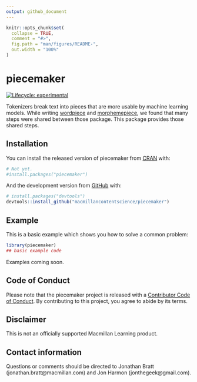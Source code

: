 ```yaml
---
output: github_document
---
```


<!-- README.md is generated from README.Rmd. Please edit that file -->

```r
knitr::opts_chunk$set(
  collapse = TRUE,
  comment = "#>",
  fig.path = "man/figures/README-",
  out.width = "100%"
)
```

# piecemaker

<!-- badges: start -->
[![Lifecycle: experimental](https://img.shields.io/badge/lifecycle-experimental-orange.svg)](https://lifecycle.r-lib.org/articles/stages.html#experimental)
<!-- badges: end -->

Tokenizers break text into pieces that are more usable by machine learning models. 
While writing [wordpiece](https://github.com/jonathanbratt/wordpiece) and [morphemepiece](https://github.com/jonathanbratt/morphemepiece), we found that many steps were shared between those package.
This package provides those shared steps.

## Installation

You can install the released version of piecemaker from [CRAN](https://CRAN.R-project.org) with:

``` r
# Not yet.
#install.packages("piecemaker")
```

And the development version from [GitHub](https://github.com/) with:

``` r
# install.packages("devtools")
devtools::install_github("macmillancontentscience/piecemaker")
```
## Example

This is a basic example which shows you how to solve a common problem:

```r
library(piecemaker)
## basic example code
```

Examples coming soon.

## Code of Conduct

Please note that the piecemaker project is released with a [Contributor Code of Conduct](https://contributor-covenant.org/version/2/0/CODE_OF_CONDUCT.html). By contributing to this project, you agree to abide by its terms.

## Disclaimer

This is not an officially supported Macmillan Learning product.

## Contact information

Questions or comments should be directed to Jonathan Bratt (jonathan.bratt@macmillan.com) and Jon Harmon (jonthegeek@gmail.com).
